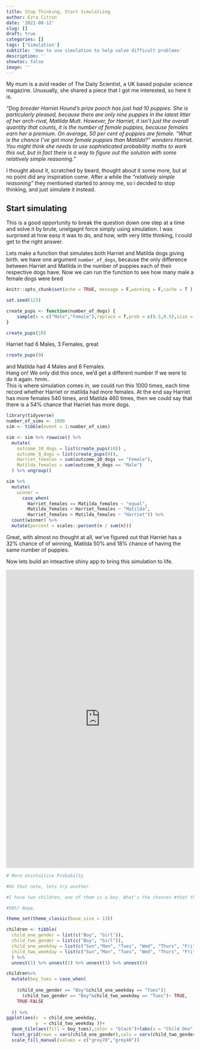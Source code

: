 ```yaml
---
title: Stop Thinking, Start Simulatiing
author: Ezra Citron
date: '2021-08-12'
slug: []
draft: true
categories: []
tags: ['Simulation']
subtitle: 'How to use simulation to help solve difficult problems'
description: ''
showtoc: false
image: ''
---
```


My mum is a avid reader of The Daily Scientist, a UK based popular science magazine. 
Unusually, she shared a piece that I got me interested, so here it is.

_"Dog breeder Harriet Hound’s prize pooch has just had 10 puppies. She is particularly pleased, because there are only nine puppies in the latest litter of her arch-rival, Matilda Mutt. However, for Harriet, it isn’t just the overall quantity that counts, it is the number of female puppies, because females earn her a premium. On average, 50 per cent of puppies are female. “What is the chance I’ve got more female puppies than Matilda?” wonders Harriet. You might think she needs to use sophisticated probability maths to work this out, but in fact there is a way to figure out the solution with some relatively simple reasoning."_

I thought about it, scratched by beard, thought about it some more, but at no point did any inspiration come. After a while the _"relatively simple reasoning"_ they mentioned started to annoy me, so i decided to stop thinking, and just simulate it instead.


## Start simulating

This is a good opportunity to break the question down one step at a time and solve it by brute, unelgagnt force simply using simulation. I was surprised at how easy it was to do, and how, with very little thinking, I could get to the right answer.

Lets make a function that simulates both Harriet and Matilda dogs giving birth. we have one argument `number_of_dogs`, because the only difference between Harriet and Matilda in the number of puppies each of their respective dogs have. Now we can run the function to see how many male a female dogs were bred

```r
knitr::opts_chunk$set(echo = TRUE, message = F,warning = F,cache = T )
```

```r
set.seed(123)

create_pups <- function(number_of_dogs) {
    sample(x = c("Male","Female"),replace = T,prob = c(0.5,0.5),size = number_of_dogs)
}

create_pups(10)
```

Harriet had 6 Males, 3 Females, great

```r
create_pups(9)
```
and Matilda had 4 Males and 6 Females.  
Hang on! We only did this once, we'd get a different number if we were to do it again. hmm..  
This is where simulation comes in, we could run this 1000 times, each time record whether Harriet or matilda had more females. At the end say Harriet has more females 540 times, and Matilda 460 times, then we could say that there is a 54% chance that Harriet has more dogs. 

```r

library(tidyverse)
number_of_sims <- 1000
sim <- tibble(event = 1:number_of_sims)

sim <- sim %>% rowwise() %>%
  mutate(
    outcome_10_dogs = list(create_pups(10)) ,
    outcome_9_dogs = list(create_pups(9)),
    Harriet_females = sum(outcome_10_dogs == "Female"),
    Matilda_females = sum(outcome_9_dogs == "Male")
  ) %>% ungroup()

sim %>%
  mutate(
    winner =
      case_when(
        Harriet_females == Matilda_females ~ "equal",
        Matilda_females > Harriet_females ~ "Matilda",
        Harriet_females > Matilda_females ~ "Harriet")) %>%
  count(winner) %>%
  mutate(percent = scales::percent(n / sum(n)))
```

Great, with almost no thought at all, we've figured out that Harriet has a 32% chance of of winning, Matilda 50% and 18% chance of having the same number of puppies.

Now lets build an inteactive shiny app to bring this simulation to life.

<iframe height="800" width="100%" frameborder="no" src="https://citrez.shinyapps.io/dogs_simulation/"> </iframe>




```r
# More Unintuitive Probabilty

#On that note, lets try another. 

#I have two children, one of them is a boy. What's the chances #that the other one is a boy?

#50%? Nope. 

theme_set(theme_classic(base_size = 13))

children <- tibble(
  child_one_gender = list(c("Boy", "Girl")),
  child_two_gender = list(c("Boy", "Girl")),
  child_one_weekday = list(c("Sun","Mon", "Tues", "Wed", "Thurs", "Fri", "Sat")),
  child_two_weekday = list(c("Sun","Mon", "Tues", "Wed", "Thurs", "Fri", "Sat"))
  ) %>% 
  unnest(1) %>% unnest(2) %>% unnest(3) %>% unnest(4)

children%>% 
  mutate(boy_tues = case_when(
    
    (child_one_gender == "Boy"&child_one_weekday == "Tues")|
      (child_two_gender == "Boy"&child_two_weekday == "Tues")~ TRUE,
    TRUE~FALSE
    
  )) %>% 
ggplot(aes(x  = child_one_weekday,
           y  = child_two_weekday ))+
  geom_tile(aes(fill = boy_tues),color = "black")+labs(x = "Child One",y = "Child Two")+
  facet_grid(rows = vars(child_one_gender),cols = vars(child_two_gender))+
  scale_fill_manual(values = c("grey70","grey40"))

```








